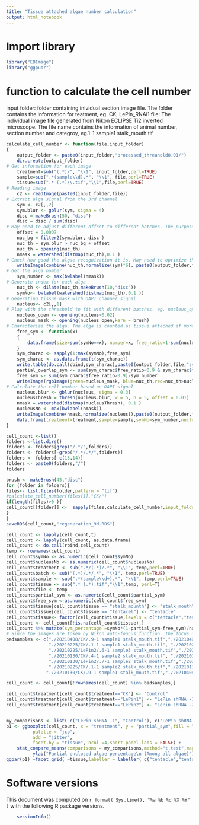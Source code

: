 ```yaml
---
title: "Tissue attached algae number calculation"
output: html_notebook
---
```


# Import library
```r
library("EBImage")
library("ggpubr")
```

# function to calculate the cell number
input folder: folder containing inividual section image file. The folder contains the information for teatment, eg. CK, LePin_RNAi1 
file: The individual image file generated from Nikon ECLIPSE Ti2 inverted microscope. The file name contains the information of animal number, section number and categroy, eg.1-1 sample1 stalk_mouth.tif
```r

calculate_cell_number <- function(file,input_folder)
{
    output_folder <- paste0(input_folder,"processed_threahold0.01/")
    dir.create(output_folder)
# Get information for each image
    treatment=sub("(.*)/", "\\1", input_folder,perl=TRUE)
    sample=sub(".*(sample\\d).*", "\\1", file,perl=TRUE)
    tissue=sub(".* (.*)\\.tif","\\1",file,perl=TRUE)
# Reading image
    c2 <- readImage(paste0(input_folder,file))
# Extract alga signal from the 3rd channel
    sym <- c2[,,2]
    sym.blur <- gblur(sym, sigma = 4)
    disc = makeBrush(50, "disc")
    disc = disc / sum(disc)
# May need to adjust different offset to different batches. The purpose is to get accuate counting of alga number
    offset = 0.0007
    nuc_bg = filter2(sym.blur, disc )
    nuc_th = sym.blur > nuc_bg + offset
    nuc_th = opening(nuc_th)
    nmask = watershed(distmap(nuc_th),0.1 )
# Check how good the algae recognization it is. May need to optimize the offset if the counting is not great
    writeImage(combine(nuc_th,normalize(sym)*6), paste0(output_folder,file,"sym.jpeg"), quality = 85)
# Get the alga number
    sym_number <- max(bwlabel(nmask))
# Generate index for each alga
    nuc_th <- dilate(nuc_th,makeBrush(10,"disc"))
    symNo<- bwlabel(watershed(distmap(nuc_th),0.1 ))
# Generating tissue mask with DAPI channel signal.
    nucleus<- c2[,,1]
# Play with the threshold to fit with different batches. eg, nucleus_open <- opening(nucleus>0.02). The lower threshold will cover more region. 
    nucleus_open <- opening(nucleus>0.02)
    nucleus_mask <- opening(nucleus_open,kern = brush)
# Characterize the alga. The alga is counted as tissue attached if more than 2% and less than 90% of the algae is covered by the tissue mask
    free_sym <- function(x)
    {
        data.frame(size=sum(symNo==x), number=x, free_ratio=1-sum(nucleus_mask[symNo==x])/sum(symNo==x))
    }
    sym_charac <- sapply(1:max(symNo),free_sym)
    sym_charac <- as.data.frame(t(sym_charac))
    write.table(do.call(cbind,sym_charac),paste0(output_folder,file,"sym_statisctic.xls"),sep="\t",quote=F)
    partial_overlap_sym <- sum(sym_charac$free_ratio<0.9 & sym_charac$free_ratio >0.02)/sym_number
    free_sym <- sum(sym_charac$free_ratio>0.9)/sym_number
    writeImage(rgbImage(green=nucleus_mask, blue=nuc_th,red=nuc_th>nucleus_mask), paste0(output_folder,file,"sym_overlap.jpeg"), quality = 85)
# Calculate the cell number based on DAPI signal
    nucleus.blur <- gblur(nucleus, sigma = 0.3)
    nucleusThresh = thresh(nucleus.blur, w = 5, h = 5, offset = 0.01)
    nmask = watershed(distmap(nucleusThresh), 0.1 )
    nucleusNo <- max(bwlabel(nmask))
    writeImage(combine(nmask,normalize(nucleus)),paste0(output_folder,file,"nucleus.jpeg"), quality = 85)
    data.frame(treatment=treatment,sample=sample,symNo=sym_number,nucleusNo=nucleusNo,free_sym=free_sym,partial_sym=partial_overlap_sym,tissue=tissue,file=file)
}
```

```r
cell_count <-list()
folders <-list.dirs()
folders <- folders[grep("/.*/",folders)]
folders <- folders[-grep("/.*/.*/",folders)]
folders <- folders[-c(13,14)]
folders <- paste0(folders,"/")
folders

brush <- makeBrush(45,"disc")
for (folder in folders){
files<- list.files(folder,pattern = "tif")
#calculate_cell_number(files[1],"CK/")
if(length(files)>0 ){
cell_count[[folder]] <-  sapply(files,calculate_cell_number,input_folder=folder)
}
}
saveRDS(cell_count,"regeneration_9d.RDS")

cell_count <- lapply(cell_count,t)
cell_count <- lapply(cell_count, as.data.frame)
cell_count <- do.call(rbind,cell_count)
temp <- rownames(cell_count)
cell_count$symNo <- as.numeric(cell_count$symNo)
cell_count$nucleusNo <- as.numeric(cell_count$nucleusNo)
cell_count$treatment <- sub(".*/(.*)/.*", "\\1", temp,perl=TRUE)
cell_count$batch <- sub("(.*)/.*/.*", "\\1", temp,perl=TRUE)
cell_count$sample <- sub(".*(sample\\d+).*", "\\1", temp,perl=TRUE)
cell_count$tissue <- sub(".* (.*).tif","\\1",temp, perl=T)
cell_count$file <- temp
cell_count$partial_sym <- as.numeric(cell_count$partial_sym)
cell_count$free_sym <-as.numeric(cell_count$free_sym)
cell_count$tissue[cell_count$tissue == "stalk_mounth"] <- "stalk_mouth"
cell_count$tissue[cell_count$tissue == "tentacel"] <- "tentacle"
cell_count$tissue<- factor(cell_count$tissue,levels = c("tentacle","tentacle_mouth","stalk_mouth","stalk"))
cell_count <- cell_count[!is.na(cell_count$tissue),]
cell_count %>% mutate(sym_percentage =symNo*(1-partial_sym-free_sym)/nucleusNo) -> cell_count
# Since the images are token by Nikon auto-foucus function. The focus of some image maybe bad if some weired strong signal appeared on the section. Need to remove these images based on eye inspection.
badsamples <- c("./20210408/CK/.9-1 sample1 stalk_mouth.tif","./20210408/LePin2/.01-1 sample1 stalk_mouth.tif",
                "./20210225/CK/.1-1 sample1 stalk_mouth.tif", "./20210225/LePin1/.9-1 sample2 stalk_mouth.tif",
                "./20210225/LePin2/.6-1 sample3 stalk_mouth.tif","./20210130/CK/.9-1 sample3 stalk_mouth.tif",
                "./20210130/CK/.4-1 sample2 stalk_mouth.tif", "./20210130/LePin1/.6-1 stalk_mouth.tif",
                "./20210130/LePin2/.7-1 sample2 stalk_mouth.tif","./20200724/CK/.6-1 sample4 stalk_mouth.tif",
                "./20210225/CK/.1-1 sample2 stalk_mouth.tif","./20210130/CK/.7-2 sample3 stalk_mouth.tif",
               "./20210130/CK/.9-1 sample1 stalk_mouth.tif","./20210408/LePin1/.9-1 sample4 stalk_mouth.tif")

cell_count <- cell_count[!rownames(cell_count) %in% badsamples,]

cell_count$treatment[cell_count$treatment=="CK"] <- "Control"
cell_count$treatment[cell_count$treatment=="LePin1"] <- "LePin shRNA -1"
cell_count$treatment[cell_count$treatment=="LePin2"] <- "LePin shRNA -2"


my_comparisons <- list( c("LePin shRNA -1", "Control"), c("LePin shRNA -2", "Control"))
p1 <- ggboxplot(cell_count, x = "treatment", y = "partial_sym",fill = "treatment",
          palette = "jco",
          add = "jitter",
          facet.by = "tissue", ncol =4,short.panel.labs = FALSE) +
    stat_compare_means(comparisons = my_comparisons,method="t.test",mapping=aes(label=..p..)) +scale_y_continuous(limits = c(0,0.53))+ rremove("xlab") + rremove("legend") +scale_x_discrete(labels=c("Control","LePin -1","LePin -2"))+
          ylab("Partial enclosed algae percentage\n (Among all algae)")                                       #    stat_compare_means(label.y.npc =  0.8)
ggpar(p1) +facet_grid( ~tissue,labeller = labeller( c("tentacle","tentacle_mouth","stalk_mouth","stalk")))
```

# Software versions
This document was computed on `r format( Sys.time(), "%a %b %d %X %Y" )` with the following R package versions.
```r
    sessionInfo()
```
